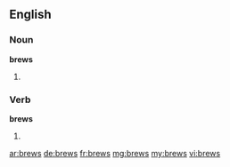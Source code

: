 ==English==

===Noun===
'''brews'''

# {{plural of|brew}}

===Verb===
'''brews'''

# {{third-person singular of|brew}}

[[ar:brews]]
[[de:brews]]
[[fr:brews]]
[[mg:brews]]
[[my:brews]]
[[vi:brews]]
